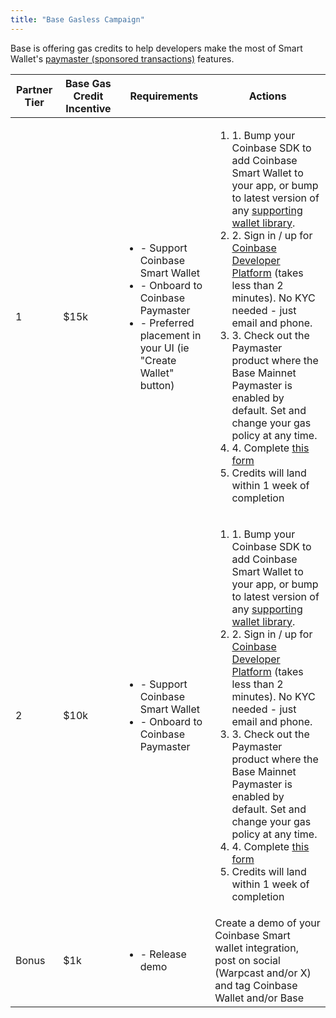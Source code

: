 ```yaml
---
title: "Base Gasless Campaign"
---
```



Base is offering gas credits to help developers make the most of
Smart Wallet's [paymaster (sponsored transactions)](/smart-wallet/concepts/features/optional/gas-free-transactions) features.

| Partner Tier | Base Gas Credit Incentive | Requirements                                                                                                                                                   | Actions                                                                                                                                                                                                                                                                                                                                                                                                                                                                                                                                                                                                                                                                                                                                             |
| ------------ | ------------------------- | -------------------------------------------------------------------------------------------------------------------------------------------------------------- | --------------------------------------------------------------------------------------------------------------------------------------------------------------------------------------------------------------------------------------------------------------------------------------------------------------------------------------------------------------------------------------------------------------------------------------------------------------------------------------------------------------------------------------------------------------------------------------------------------------------------------------------------------------------------------------------------------------------------------------------------- |
| 1            | $15k                      | <ul><li>- Support Coinbase Smart Wallet</li><li>- Onboard to Coinbase Paymaster</li><li>- Preferred placement in your UI (ie "Create Wallet" button)</li></ul> | <ol><li>1. Bump your Coinbase SDK to add Coinbase Smart Wallet to your app, or bump to latest version of any [supporting wallet library](/smart-wallet/concepts/usage-details/wallet-library-support).</li><li>2. Sign in / up for [Coinbase Developer Platform](https://www.coinbase.com/developer-platform) (takes less than 2 minutes). No KYC needed - just email and phone.</li><li>3. Check out the Paymaster product where the Base Mainnet Paymaster is enabled by default. Set and change your gas policy at any time.</li><li>4. Complete [this form](https://docs.google.com/forms/d/1yPnBFW0bVUNLUN_w3ctCqYM9sjdIQO3Typ53KXlsS5g/viewform?edit_requested=true)</li><li>Credits will land within 1 week of completion</li></ol> |
| 2            | $10k                      | <ul><li>- Support Coinbase Smart Wallet</li><li>- Onboard to Coinbase Paymaster</li></ul>                                                                      | <ol><li>1. Bump your Coinbase SDK to add Coinbase Smart Wallet to your app, or bump to latest version of any [supporting wallet library](/smart-wallet/concepts/usage-details/wallet-library-support).</li><li>2. Sign in / up for [Coinbase Developer Platform](https://www.coinbase.com/developer-platform) (takes less than 2 minutes). No KYC needed - just email and phone.</li><li>3. Check out the Paymaster product where the Base Mainnet Paymaster is enabled by default. Set and change your gas policy at any time.</li><li>4. Complete [this form](https://docs.google.com/forms/d/1yPnBFW0bVUNLUN_w3ctCqYM9sjdIQO3Typ53KXlsS5g/viewform?edit_requested=true)</li><li>Credits will land within 1 week of completion</li></ol> |
| Bonus        | $1k                       | <ul><li>- Release demo</li></ul>                                                                                                                               | Create a demo of your Coinbase Smart wallet integration, post on social (Warpcast and/or X) and tag Coinbase Wallet and/or Base                                                                                                                                                                                                                                                                                                                                                                                                                                                                                                                                                                                                                     |
